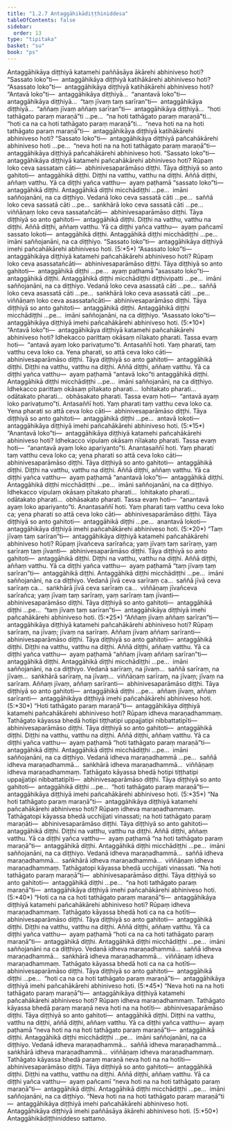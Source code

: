 ```yaml
---
title: "1.2.7 Antaggāhikādiṭṭhiniddesa"
tableOfContents: false
sidebar:
  order: 13
type: "tipitaka"
basket: "su"
book: "ps"
---
```



<DynamicBreadcrumb />

<Division number="140" book="ps" bookNo="26" page="149">

<Paragraph number="786" book="ps">
Antaggāhikāya diṭṭhiyā katamehi paññāsāya ākārehi abhiniveso hoti? “Sassato loko”ti—  antaggāhikāya diṭṭhiyā katihākārehi abhiniveso hoti? “Asassato loko”ti—  antaggāhikāya diṭṭhiyā katihākārehi abhiniveso hoti? “Antavā loko”ti—  antaggāhikāya diṭṭhiyā…  “anantavā loko”ti—  antaggāhikāya diṭṭhiyā…  “taṃ jīvaṃ taṃ sarīran”ti—  antaggāhikāya diṭṭhiyā…  “aññaṃ jīvaṃ aññaṃ sarīran”ti—  antaggāhikāya diṭṭhiyā…  “hoti tathāgato paraṃ maraṇā”ti …pe…  “na hoti tathāgato paraṃ maraṇā”ti…  “hoti ca na ca hoti tathāgato paraṃ maraṇā”ti…  “neva hoti na na hoti tathāgato paraṃ maraṇā”ti—  antaggāhikāya diṭṭhiyā katihākārehi abhiniveso hoti?
</Paragraph>

<Paragraph number="787" book="ps">
“Sassato loko”ti—  antaggāhikāya diṭṭhiyā pañcahākārehi abhiniveso hoti …pe…  “neva hoti na na hoti tathāgato paraṃ maraṇā”ti—  antaggāhikāya diṭṭhiyā pañcahākārehi abhiniveso hoti.
</Paragraph>

<Paragraph number="788" book="ps">
<Emphasis>“Sassato loko”</Emphasis>ti—  antaggāhikāya diṭṭhiyā katamehi pañcahākārehi abhiniveso hoti? Rūpaṃ loko ceva sassataṃ cāti—  abhinivesaparāmāso diṭṭhi. Tāya diṭṭhiyā so anto gahitoti—  antaggāhikā diṭṭhi. Diṭṭhi na vatthu, vatthu na diṭṭhi. Aññā diṭṭhi, aññaṃ vatthu. Yā ca diṭṭhi yañca vatthu—  ayaṃ paṭhamā “sassato loko”ti—  antaggāhikā diṭṭhi. Antaggāhikā diṭṭhi micchādiṭṭhi …pe…  imāni saññojanāni, na ca diṭṭhiyo.
</Paragraph>

<Paragraph number="789" book="ps">
Vedanā loko ceva sassatā cāti …pe…  saññā loko ceva sassatā cāti …pe…  saṅkhārā loko ceva sassatā cāti …pe…  viññāṇaṃ loko ceva sassatañcāti—  abhinivesaparāmāso diṭṭhi. Tāya diṭṭhiyā so anto gahitoti—  antaggāhikā diṭṭhi. Diṭṭhi na vatthu, vatthu na diṭṭhi. Aññā diṭṭhi, aññaṃ vatthu. Yā ca diṭṭhi yañca vatthu—  ayaṃ pañcamī sassato lokoti—  antaggāhikā diṭṭhi. Antaggāhikā diṭṭhi micchādiṭṭhi …pe…  imāni saññojanāni, na ca diṭṭhiyo. “Sassato loko”ti—  antaggāhikāya diṭṭhiyā imehi pañcahākārehi abhiniveso hoti. (5:*5*)
</Paragraph>

<Paragraph number="790" book="ps">
<Emphasis>“Asassato loko”</Emphasis>ti—  antaggāhikāya diṭṭhiyā katamehi pañcahākārehi abhiniveso hoti? Rūpaṃ loko ceva asassatañcāti—  abhinivesaparāmāso diṭṭhi. Tāya diṭṭhiyā so anto gahitoti—  antaggāhikā diṭṭhi …pe…  ayaṃ paṭhamā “asassato loko”ti—  antaggāhikā diṭṭhi. Antaggāhikā diṭṭhi micchādiṭṭhi diṭṭhivipatti …pe…  imāni saññojanāni, na ca diṭṭhiyo.
</Paragraph>

<Paragraph number="791" book="ps">
Vedanā loko ceva asassatā cāti …pe…  saññā loko ceva asassatā cāti …pe…  saṅkhārā loko ceva asassatā cāti …pe…  viññāṇaṃ loko ceva asassatañcāti—  abhinivesaparāmāso diṭṭhi. Tāya diṭṭhiyā so anto gahitoti—  antaggāhikā diṭṭhi. Antaggāhikā diṭṭhi micchādiṭṭhi …pe…  imāni saññojanāni, na ca diṭṭhiyo. “Asassato loko”ti—  antaggāhikāya diṭṭhiyā imehi pañcahākārehi abhiniveso hoti. (5:*10*)
</Paragraph>

<Paragraph number="792" book="ps">
<Emphasis>“Antavā loko”</Emphasis>ti—  antaggāhikāya diṭṭhiyā katamehi pañcahākārehi abhiniveso hoti? Idhekacco parittaṃ okāsaṃ nīlakato pharati. Tassa evaṃ hoti—  “antavā ayaṃ loko parivaṭumo”ti. Antasaññī hoti. Yaṃ pharati, taṃ vatthu ceva loko ca. Yena pharati, so attā ceva loko cāti—  abhinivesaparāmāso diṭṭhi. Tāya diṭṭhiyā so anto gahitoti—  antaggāhikā diṭṭhi. Diṭṭhi na vatthu, vatthu na diṭṭhi. Aññā diṭṭhi, aññaṃ vatthu. Yā ca diṭṭhi yañca vatthu—  ayaṃ paṭhamā “antavā loko”ti antaggāhikā diṭṭhi. Antaggāhikā diṭṭhi micchādiṭṭhi …pe…  imāni saññojanāni, na ca diṭṭhiyo.
</Paragraph>

<Paragraph number="793" book="ps">
Idhekacco parittaṃ okāsaṃ pītakato pharati…  lohitakato pharati…  odātakato pharati…  obhāsakato pharati. Tassa evaṃ hoti—  “antavā ayaṃ loko parivaṭumo”ti. Antasaññī hoti. Yaṃ pharati taṃ vatthu ceva loko ca. Yena pharati so attā ceva loko cāti—  abhinivesaparāmāso diṭṭhi. Tāya diṭṭhiyā so anto gahitoti—  antaggāhikā diṭṭhi …pe…  antavā lokoti—  antaggāhikāya diṭṭhiyā imehi pañcahākārehi abhiniveso hoti. (5:*15*)
</Paragraph>

<Paragraph number="794" book="ps">
<Emphasis>“Anantavā loko”</Emphasis>ti—  antaggāhikāya diṭṭhiyā katamehi pañcahākārehi abhiniveso hoti? Idhekacco vipulaṃ okāsaṃ nīlakato pharati. Tassa evaṃ hoti—  “anantavā ayaṃ loko apariyanto”ti. Anantasaññī hoti. Yaṃ pharati taṃ vatthu ceva loko ca; yena pharati so attā ceva loko cāti—  abhinivesaparāmāso diṭṭhi. Tāya diṭṭhiyā so anto gahitoti—  antaggāhikā diṭṭhi. Diṭṭhi na vatthu, vatthu na diṭṭhi. Aññā diṭṭhi, aññaṃ vatthu. Yā ca diṭṭhi yañca vatthu—  ayaṃ paṭhamā “anantavā loko”ti—  antaggāhikā diṭṭhi. Antaggāhikā diṭṭhi micchādiṭṭhi …pe…  imāni saññojanāni, na ca diṭṭhiyo.
</Paragraph>

<Paragraph number="795" book="ps">
Idhekacco vipulaṃ okāsaṃ pītakato pharati…  lohitakato pharati…  odātakato pharati…  obhāsakato pharati. Tassa evaṃ hoti—  “anantavā ayaṃ loko apariyanto”ti. Anantasaññī hoti. Yaṃ pharati taṃ vatthu ceva loko ca; yena pharati so attā ceva loko cāti—  abhinivesaparāmāso diṭṭhi. Tāya diṭṭhiyā so anto gahitoti—  antaggāhikā diṭṭhi …pe…  anantavā lokoti—  antaggāhikāya diṭṭhiyā imehi pañcahākārehi abhiniveso hoti. (5:*20*)
</Paragraph>

<Paragraph number="796" book="ps">
<Emphasis>“Taṃ jīvaṃ taṃ sarīran”</Emphasis>ti—  antaggāhikāya diṭṭhiyā katamehi pañcahākārehi abhiniveso hoti? Rūpaṃ jīvañceva sarīrañca; yaṃ jīvaṃ taṃ sarīraṃ, yaṃ sarīraṃ taṃ jīvanti—  abhinivesaparāmāso diṭṭhi. Tāya diṭṭhiyā so anto gahitoti—  antaggāhikā diṭṭhi. Diṭṭhi na vatthu, vatthu na diṭṭhi. Aññā diṭṭhi, aññaṃ vatthu. Yā ca diṭṭhi yañca vatthu—  ayaṃ paṭhamā “taṃ jīvaṃ taṃ sarīran”ti—  antaggāhikā diṭṭhi. Antaggāhikā diṭṭhi micchādiṭṭhi …pe…  imāni saññojanāni, na ca diṭṭhiyo.
</Paragraph>

<Paragraph number="797" book="ps">
Vedanā jīvā ceva sarīraṃ ca…  saññā jīvā ceva sarīraṃ ca…  saṅkhārā jīvā ceva sarīraṃ ca…  viññāṇaṃ jīvañceva sarīrañca; yaṃ jīvaṃ taṃ sarīraṃ, yaṃ sarīraṃ taṃ jīvanti—  abhinivesaparāmāso diṭṭhi. Tāya diṭṭhiyā so anto gahitoti—  antaggāhikā diṭṭhi …pe…  “taṃ jīvaṃ taṃ sarīran”ti—  antaggāhikāya diṭṭhiyā imehi pañcahākārehi abhiniveso hoti. (5:*25*)
</Paragraph>

<Paragraph number="798" book="ps">
<Emphasis>“Aññaṃ jīvaṃ aññaṃ sarīran”</Emphasis>ti—  antaggāhikāya diṭṭhiyā katamehi pañcahākārehi abhiniveso hoti? Rūpaṃ sarīraṃ, na jīvaṃ; jīvaṃ na sarīraṃ. Aññaṃ jīvaṃ aññaṃ sarīranti—  abhinivesaparāmāso diṭṭhi. Tāya diṭṭhiyā so anto gahitoti—  antaggāhikā diṭṭhi. Diṭṭhi na vatthu, vatthu na diṭṭhi. Aññā diṭṭhi, aññaṃ vatthu. Yā ca diṭṭhi yañca vatthu—  ayaṃ paṭhamā “aññaṃ jīvaṃ aññaṃ sarīran”ti—  antaggāhikā diṭṭhi. Antaggāhikā diṭṭhi micchādiṭṭhi …pe…  imāni saññojanāni, na ca diṭṭhiyo.
</Paragraph>

<Paragraph number="799" book="ps">
Vedanā sarīraṃ, na jīvaṃ…  saññā sarīraṃ, na jīvaṃ…  saṅkhārā sarīraṃ, na jīvaṃ…  viññāṇaṃ sarīraṃ, na jīvaṃ; jīvaṃ na sarīraṃ. Aññaṃ jīvaṃ, aññaṃ sarīranti—  abhinivesaparāmāso diṭṭhi. Tāya diṭṭhiyā so anto gahitoti—  antaggāhikā diṭṭhi …pe…  aññaṃ jīvaṃ, aññaṃ sarīranti—  antaggāhikāya diṭṭhiyā imehi pañcahākārehi abhiniveso hoti. (5:*30*)
</Paragraph>

<Paragraph number="800" book="ps">
<Emphasis>“Hoti tathāgato paraṃ maraṇā”</Emphasis>ti—  antaggāhikāya diṭṭhiyā katamehi pañcahākārehi abhiniveso hoti? Rūpaṃ idheva maraṇadhammaṃ. Tathāgato kāyassa bhedā hotipi tiṭṭhatipi uppajjatipi nibbattatipīti—  abhinivesaparāmāso diṭṭhi. Tāya diṭṭhiyā so anto gahitoti—  antaggāhikā diṭṭhi. Diṭṭhi na vatthu, vatthu na diṭṭhi. Aññā diṭṭhi, aññaṃ vatthu. Yā ca diṭṭhi yañca vatthu—  ayaṃ paṭhamā “hoti tathāgato paraṃ maraṇā”ti—  antaggāhikā diṭṭhi. Antaggāhikā diṭṭhi micchādiṭṭhi …pe…  imāni saññojanāni, na ca diṭṭhiyo.
</Paragraph>

<Paragraph number="801" book="ps">
Vedanā idheva maraṇadhammā …pe…  saññā idheva maraṇadhammā…  saṅkhārā idheva maraṇadhammā…  viññāṇaṃ idheva maraṇadhammaṃ. Tathāgato kāyassa bhedā hotipi tiṭṭhatipi uppajjatipi nibbattatipīti—  abhinivesaparāmāso diṭṭhi. Tāya diṭṭhiyā so anto gahitoti—  antaggāhikā diṭṭhi …pe…  “hoti tathāgato paraṃ maraṇā”ti—  antaggāhikāya diṭṭhiyā imehi pañcahākārehi abhiniveso hoti. (5:*35*)
</Paragraph>

<Paragraph number="802" book="ps">
<Emphasis>“Na hoti tathāgato paraṃ maraṇā”</Emphasis>ti—  antaggāhikāya diṭṭhiyā katamehi pañcahākārehi abhiniveso hoti? Rūpaṃ idheva maraṇadhammaṃ. Tathāgatopi kāyassa bhedā ucchijjati vinassati; na hoti tathāgato paraṃ maraṇāti—  abhinivesaparāmāso diṭṭhi. Tāya diṭṭhiyā so anto gahitoti—  antaggāhikā diṭṭhi. Diṭṭhi na vatthu, vatthu na diṭṭhi. Aññā diṭṭhi, aññaṃ vatthu. Yā ca diṭṭhi yañca vatthu—  ayaṃ paṭhamā “na hoti tathāgato paraṃ maraṇā”ti—  antaggāhikā diṭṭhi. Antaggāhikā diṭṭhi micchādiṭṭhi …pe…  imāni saññojanāni, na ca diṭṭhiyo.
</Paragraph>

<Paragraph number="803" book="ps">
Vedanā idheva maraṇadhammā…  saññā idheva maraṇadhammā…  saṅkhārā idheva maraṇadhammā…  viññāṇaṃ idheva maraṇadhammaṃ. Tathāgatopi kāyassa bhedā ucchijjati vinassati. “Na hoti tathāgato paraṃ maraṇā”ti—  abhinivesaparāmāso diṭṭhi. Tāya diṭṭhiyā so anto gahitoti—  antaggāhikā diṭṭhi …pe…  “na hoti tathāgato paraṃ maraṇā”ti—  antaggāhikāya diṭṭhiyā imehi pañcahākārehi abhiniveso hoti. (5:*40*)
</Paragraph>

<Paragraph number="804" book="ps">
<Emphasis>“Hoti ca na ca hoti tathāgato paraṃ maraṇā”</Emphasis>ti—  antaggāhikāya diṭṭhiyā katamehi pañcahākārehi abhiniveso hoti? Rūpaṃ idheva maraṇadhammaṃ. Tathāgato kāyassa bhedā hoti ca na ca hotīti—  abhinivesaparāmāso diṭṭhi. Tāya diṭṭhiyā so anto gahitoti—  antaggāhikā diṭṭhi. Diṭṭhi na vatthu, vatthu na diṭṭhi. Aññā diṭṭhi, aññaṃ vatthu. Yā ca diṭṭhi yañca vatthu—  ayaṃ paṭhamā “hoti ca na ca hoti tathāgato paraṃ maraṇā”ti—  antaggāhikā diṭṭhi. Antaggāhikā diṭṭhi micchādiṭṭhi …pe…  imāni saññojanāni na ca diṭṭhiyo.
</Paragraph>

<Paragraph number="805" book="ps">
Vedanā idheva maraṇadhammā…  saññā idheva maraṇadhammā…  saṅkhārā idheva maraṇadhammā…  viññāṇaṃ idheva maraṇadhammaṃ. Tathāgato kāyassa bhedā hoti ca na ca hotīti—  abhinivesaparāmāso diṭṭhi. Tāya diṭṭhiyā so anto gahitoti—  antaggāhikā diṭṭhi …pe…  “hoti ca na ca hoti tathāgato paraṃ maraṇā”ti—  antaggāhikāya diṭṭhiyā imehi pañcahākārehi abhiniveso hoti. (5:*45*)
</Paragraph>

<Paragraph number="806" book="ps">
<Emphasis>“Neva hoti na na hoti tathāgato paraṃ maraṇā”</Emphasis>ti—  antaggāhikāya diṭṭhiyā katamehi pañcahākārehi abhiniveso hoti? Rūpaṃ idheva maraṇadhammaṃ. Tathāgato kāyassa bhedā paraṃ maraṇā neva hoti na na hotīti—  abhinivesaparāmāso diṭṭhi. Tāya diṭṭhiyā so anto gahitoti—  antaggāhikā diṭṭhi. Diṭṭhi na vatthu, vatthu na diṭṭhi, aññā diṭṭhi, aññaṃ vatthu. Yā ca diṭṭhi yañca vatthu—  ayaṃ paṭhamā “neva hoti na na hoti tathāgato paraṃ maraṇā”ti—  antaggāhikā diṭṭhi. Antaggāhikā diṭṭhi micchādiṭṭhi …pe…  imāni saññojanāni, na ca diṭṭhiyo.
</Paragraph>

<Paragraph number="807" book="ps">
Vedanā idheva maraṇadhammā…  saññā idheva maraṇadhammā…  saṅkhārā idheva maraṇadhammā…  viññāṇaṃ idheva maraṇadhammaṃ. Tathāgato kāyassa bhedā paraṃ maraṇā neva hoti na na hotīti—  abhinivesaparāmāso diṭṭhi. Tāya diṭṭhiyā so anto gahitoti—  antaggāhikā diṭṭhi. Diṭṭhi na vatthu, vatthu na diṭṭhi. Aññā diṭṭhi, aññaṃ vatthu. Yā ca diṭṭhi yañca vatthu—  ayaṃ pañcamī “neva hoti na na hoti tathāgato paraṃ maraṇā”ti—  antaggāhikā diṭṭhi. Antaggāhikā diṭṭhi micchādiṭṭhi …pe…  imāni saññojanāni, na ca diṭṭhiyo. “Neva hoti na na hoti tathāgato paraṃ maraṇā”ti—  antaggāhikāya diṭṭhiyā imehi pañcahākārehi abhiniveso hoti. Antaggāhikāya diṭṭhiyā imehi paññāsāya ākārehi abhiniveso hoti. (5:*50*)

</Paragraph>
</Division>

<Paragraph number="808" type="center" book="ps">
Antaggāhikādiṭṭhiniddeso sattamo.
</Paragraph>